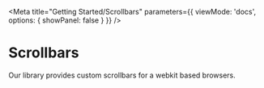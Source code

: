 

<Meta
  title="Getting Started/Scrollbars"
  parameters={{
    viewMode: 'docs',
    options: { showPanel: false }
  }}
/>

# Scrollbars

Our library provides custom scrollbars for a webkit based browsers.

<Story name="Scrollbars">
  <ScrollbarsDemo />
</Story>
